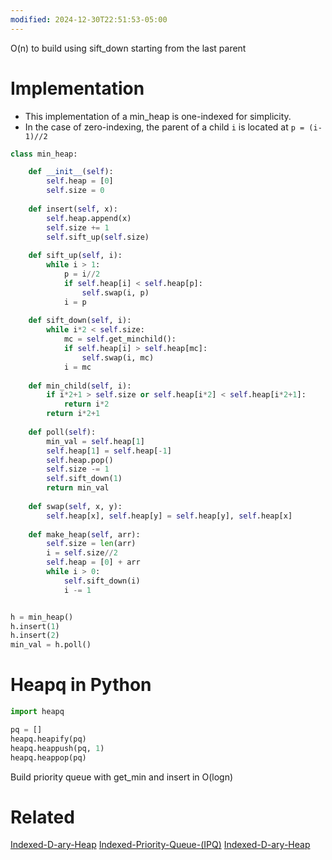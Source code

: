 ```yaml
---
modified: 2024-12-30T22:51:53-05:00
---
```


<CustomCallout type="note" title="note">O(n) to build using sift_down starting from the last parent</CustomCallout>
# Implementation

- This implementation of a min_heap is one-indexed for simplicity.
- In the case of zero-indexing, the parent of a child `i` is located at `p = (i-1)//2`

```python
class min_heap:

	def __init__(self):
		self.heap = [0]
		self.size = 0
		
	def insert(self, x):
		self.heap.append(x)
		self.size += 1
		self.sift_up(self.size)
		
	def sift_up(self, i):
		while i > 1:
			p = i//2
			if self.heap[i] < self.heap[p]:
				self.swap(i, p)
			i = p
			
	def sift_down(self, i):
		while i*2 < self.size:
			mc = self.get_minchild():
			if self.heap[i] > self.heap[mc]:
				self.swap(i, mc)
			i = mc
			
	def min_child(self, i):
		if i*2+1 > self.size or self.heap[i*2] < self.heap[i*2+1]:
			return i*2
		return i*2+1
		
	def poll(self):
		min_val = self.heap[1]
		self.heap[1] = self.heap[-1]
		self.heap.pop()
		self.size -= 1
		self.sift_down(1)
		return min_val
			
	def swap(self, x, y):
		self.heap[x], self.heap[y] = self.heap[y], self.heap[x]
		
	def make_heap(self, arr):
		self.size = len(arr)
		i = self.size//2
		self.heap = [0] + arr
		while i > 0:
			self.sift_down(i)
			i -= 1


h = min_heap()
h.insert(1)
h.insert(2)
min_val = h.poll()

```

# Heapq in Python

```python
import heapq

pq = []
heapq.heapify(pq)
heapq.heappush(pq, 1)
heapq.heappop(pq)
```

<CustomCallout type="Applications" title="Applications">Build priority queue with get_min and insert in O(logn)</CustomCallout>


# Related
[Indexed-D-ary-Heap](/Advanced-Data-Structures/Indexed-D-ary-Heap.mdx)
[Indexed-Priority-Queue-(IPQ)](/Advanced-Data-Structures/Indexed-Priority-Queue-(IPQ).mdx)
[Indexed-D-ary-Heap](/Advanced-Data-Structures/Indexed-D-ary-Heap.mdx)
